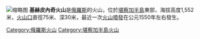 [[File:Kikhpinych.jpg|缩略图]]
'''基赫皮內奇火山'''是[[俄羅斯|俄羅斯]]的火山，位於[[堪察加半島|堪察加半島]]東部，海拔高度1,552米，[[火山口|火山口]]直徑75米、深30米，最近一次[[火山噴發|火山噴發]]在公元1550年左右發生。

[[Category:俄羅斯火山|Category:俄羅斯火山]]
[[Category:堪察加半島火山|Category:堪察加半島火山]]
{{Russia-geo-stub}}